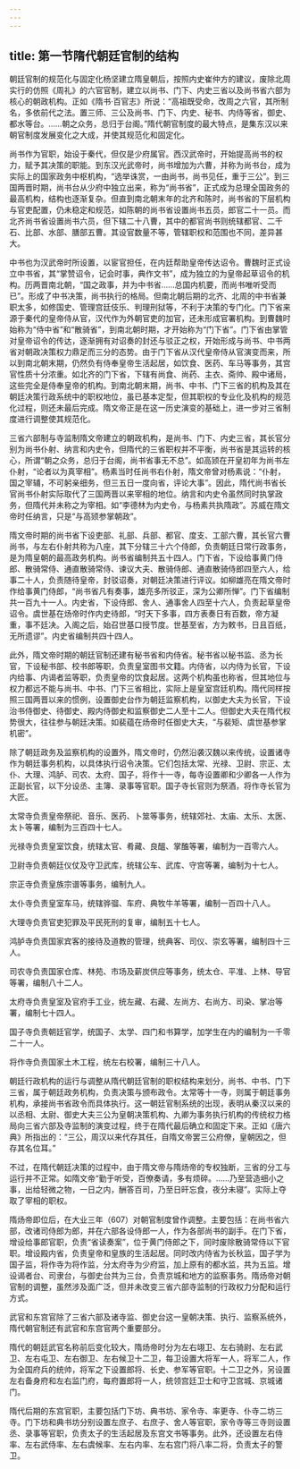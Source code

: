 ```yaml
---
---
---
```

title: 第一节隋代朝廷官制的结构
---





朝廷官制的规范化与固定化杨坚建立隋皇朝后，按照内史崔仲方的建议，废除北周实行的仿照《周礼》的六官官制，建立以尚书、门下、内史三省以及尚书省六部为核心的朝政机构。正如《隋书·百官志》所说：“高祖既受命，改周之六官，其所制名，多依前代之法。置三师、三公及尚书、门下、内史、秘书、内侍等省，御史、都水等台。……朝之众务，总归于台阁。”隋代朝官制度的最大特点，是集东汉以来朝官制度发展变化之大成，并使其规范化和固定化。

尚书作为官职，始设于秦代，但仅是少府属官。西汉武帝时，开始提高尚书的权力，赋予其决策的职能。到东汉光武帝时，尚书增加为六曹，并称为尚书台，成为实际上的国家政务中枢机构，“选举诛赏，一由尚书，尚书见任，重于三公”。到三国两晋时期，尚书台从少府中独立出来，称为“尚书省”，正式成为总理全国政务的最高机构，结构也逐渐复杂。但直到南北朝末年的北齐和陈时，尚书省的下层机构与官吏配置，仍未稳定和规范，如陈朝的尚书省设置尚书五员，郎官二十一员。而北齐尚书省设置尚书六员，但下辖二十八曹，其中的都官尚书则统辖都官、二千石、比部、水部、膳部五曹。其设官数量不等，管辖职权和范围也不同，差异甚大。

中书也为汉武帝时所设置，以宦官担任，在内廷帮助皇帝传达诏令。曹魏时正式设立中书省，其“掌赞诏令，记会时事，典作文书”，成为独立的为皇帝起草诏令的机构。历两晋南北朝，“国之政事，并为中书省……总国内机要，而尚书唯听受而已”。形成了中书决策，尚书执行的格局。但南北朝后期的北齐、北周的中书省兼职太多，如修国史、管理宫廷伎乐、判理刑狱等，不利于决策的专门化。门下省来源于秦代的皇帝侍从官，汉代作为外朝官吏的加官，还未形成官署机构。到曹魏时始称为“侍中省”和“散骑省”，到南北朝时期，才开始称为“门下省”。门下省由掌管对皇帝诏令的传达，逐渐拥有对诏奏的封还与驳正之权，开始形成与尚书、中书两省对朝政决策权力鼎足而三分的态势。由于门下省从汉代皇帝侍从官演变而来，所以到南北朝末期，仍然负有侍奉皇帝生活起居，如饮食、医药、车马等事务，其宫官性质十分浓重。如北齐的门下省，下辖有尚食、尚药、主衣、斋帅、殿中诸局，这些完全是侍奉皇帝的机构。到南北朝末期，尚书、中书、门下三省的机构及其在朝廷决策行政系统中的职权地位，虽已基本定型，但其职权的专业化及机构的规范化过程，则还未最后完成。隋文帝正是在这一历史演变的基础上，进一步对三省制度进行调整使其规范化。

三省六部制与寺监制隋文帝建立的朝政机构，是尚书、门下、内史三省，其长官分别为尚书仆射、纳言和内史令，但隋代的三省职权并不平衡，尚书省是其运转的核心，所谓“朝之众务，总归于台阁，尚书省事无不总”。如高颎在开皇初年为尚书左仆射，“论者以为真宰相”。杨素当时任尚书右仆射，隋文帝曾对杨素说：“仆射，国之宰辅，不可躬亲细务，但三五日一度向省，评论大事”。因此，隋代尚书省长官尚书仆射实际取代了三国两晋以来宰相的地位。纳言和内史令虽然同时执掌政务，但隋代并未称之为宰相。如“李德林为内史令，与杨素共执隋政”。苏威在隋文帝时任纳言，只是“与高颎参掌朝政”。

隋文帝时期的尚书省下设吏部、礼部、兵部、都官、度支、工部六曹，其长官六曹尚书，与左右仆射共称为八座，其下分辖三十六个侍郎，负责朝廷日常行政事务，是为隋皇朝的最高政务机构。尚书省编制共五十四人。门下省，下设给事黄门侍郎、散骑常侍、通直散骑常侍、谏议大夫、散骑侍郎、通直散骑侍郎四至六人，给事二十人，负责随待皇帝，封驳诏奏，对朝廷决策进行评议。如柳雄亮在隋文帝时作给事黄门侍郎，“尚书省凡有奏事，雄亮多所驳正，深为公卿所惮”。门下省编制共一百九十一人。内史省，下设侍郎、舍人、通事舍人四至十六人，负责起草皇帝诏令。虞世基在炀帝时作内史待郎，“时天下多事，四方表奏日有百数，帝方凝重，事不廷决。入阁之后，始召世基口授节度。世基至省，方为敕书，日且百纸，无所遗谬”。内史省编制共四十四人。

此外，隋文帝时期的朝廷官制还建有秘书省和内侍省。秘书省以秘书监、丞为长官，下设秘书部、校书郎等职，负责皇室图书文籍。内侍省，以内侍为长官，下设内给事、内谒者监等职，负责皇帝的饮食起居。这两个机构虽也称省，但其地位与权力都远不能与尚书、中书、门下三省相比，实际上是皇室宫廷机构。隋代同样按照三国两晋以来的惯例，设置御史台作为朝廷监察机构，以御史大夫为长官，下设治书侍御史、待御史、殿内侍御史和监察御史二人至十二人。但御史大夫在隋代权势很大，往往参与朝廷决策。如裴蕴在炀帝时任御史大夫，“与裴矩、虞世基参掌机密”。

除了朝廷政务及监察机构的设置外，隋文帝时，仍然沿袭汉魏以来传统，设置诸寺作为朝廷事务机构，以具体执行诏令决策。它们包括太常、光禄、卫尉、宗正、太仆、大理、鸿胪、司农、太府、国子，将作十一寺，每寺设置卿和少卿各一人作为正副长官，以下分设丞、主簿、录事等官职。国子寺长官则为祭酒，将作寺长官为大匠。

太常寺负责皇帝祭祀、音乐、医药、卜筮等事务，统辖郊社、太庙、太乐、太医、太卜等署，编制为三百四十七人。

光禄寺负责皇室饮食，统辖太官、肴藏、良醞、掌醢等署，编制为一百零六人。

卫尉寺负责朝廷仪仗及守卫武库，统辖公车、武库、守宫等署，编制为十七人。

宗正寺负责皇族宗谱等事务，编制九人。

太仆寺负责皇室车马，统辖骅骝、车府、典牧牛羊等署，编制一百四十八人。

大理寺负责官吏犯罪及平民死刑的复审，编制五十七人。

鸿胪寺负责国家宾客的接待及道教的管理，统典客、司仪、崇玄等署，编制四十三人。

司农寺负责国家仓库、林苑、市场及薪炭供应等事务，统太仓、平准、上林、导官等署，编制八十二人。

太府寺负责皇室及官府手工业，统左藏、右藏、左尚方、右尚方、司染、掌冶等署，编制七十四人。

国子寺负责朝廷官学，统国子、太学、四门和书算学，加学生在内的编制为一千零二十一人。

将作寺负责国家土木工程，统左右校署，编制三十八人。

朝廷行政机构的运行与调整从隋代朝廷官制的职权结构来划分，尚书、中书、门下三省，属于朝廷政务机构，负责决策与颁布政令。太常等十一寺，则属于朝廷事务机构，承接尚书省政令而具体执行。这一朝廷官制系统的出现，表明从秦汉以来的以丞相、太尉、御史大夫三公为皇朝决策机构、九卿为事务执行机构的传统权力格局向三省六部及寺监制的演变过程，终于在隋代最后确立和固定下来。正如《唐六典》所指出的：“三公，周汉以来代存其任，自隋文帝罢三公府僚，皇朝因之，但存其名位耳。”

不过，在隋代朝廷决策的过程中，由于隋文帝与隋炀帝的专权独断，三省的分工与运行并不正常。如隋文帝“勤于听受，百僚奏请，多有烦碎。……乃至营造细小之事，出给轻微之物，一日之内，酬答百司，乃至日旰忘食，夜分未寝”。实际上夺取了宰相的职权。

隋炀帝即位后，在大业三年（607）对朝官制度曾作调整。主要包括：在尚书省六部，改诸司侍郎为郎，并在六部各设侍郎一人，作为各部尚书的副手。在门下省，增设给事郎官职，负责“省读奏案”，位于黄门侍郎之下，同时废除散骑常侍以下官职。增设殿内省，负责皇帝和皇族的生活起居。同时改内侍省为长秋监，国子学为国子监，将作寺为将作监，分太府寺为少府监，加上原有的都水监，共为五监。增设谒者台、司隶台，与御史台共为三台，负责京城和地方的监察事务。隋炀帝对朝官制的调整，虽然涉及面广泛，但并未改变三省六部寺监制的行政权力分配和运行方式。

武官和东宫官除了三省六部及诸寺监、御史台这一皇朝决策、执行、监察系统外，隋代朝官制还有武官和东宫官两个重要部分。

隋代的朝廷武官名称前后变化较大，隋炀帝时分为左右翊卫、左右骑尉、左右武卫、左右屯卫、左右御卫、左右候卫十二卫，每卫设置大将军一人，将军二人，作为全国府兵的统帅，将军之下设置郎将、长史、参军等官职。十二卫之外，另设置左右备身府和左右监门府，每府置郎将一人，统领宫廷卫士和守卫宫城、京城诸门。

隋代后期的东宫官职，主要包括门下坊、典书坊、家令寺、率更寺、仆寺二坊三寺。门下坊和典书坊分别设置左庶子、右庶子、舍人等官职，家令寺等三寺则设置丞、录事等官职，负责太子的生活起居及东宫文书等事务。此外，还设置左右侍率、左右武侍率、左右虞候率、左右内率、左右宫门将八率二将，负责太子的警卫。
